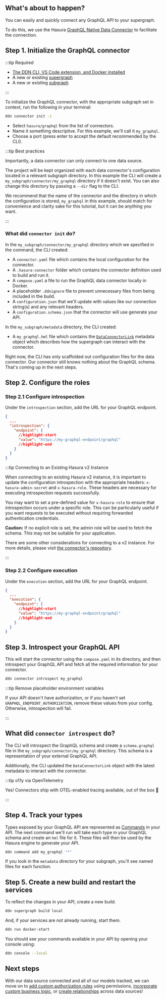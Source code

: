 
## What's about to happen?

You can easily and quickly connect any GraphQL API to your supergraph.

To do this, we use the Hasura [GraphQL Native Data Connector](https://github.com/hasura/ndc-graphql) to facilitate the
connection.

<Thumbnail src="/img/get-started/ERD/connect-data.png" alt="Connect a data source" width="1000px" />

## Step 1. Initialize the GraphQL connector

:::tip Required

- [The DDN CLI, VS Code extension, and Docker installed](/getting-started/build/00-prerequisites.mdx)
- A new or existing [supergraph](/getting-started/build/01-init-supergraph.mdx)
- A new or existing [subgraph](/getting-started/build/02-init-subgraph.mdx)

:::

To initialize the GraphQL connector, with the appropriate subgraph set in context, run the following in your terminal:

```bash title="Run the following command:"
ddn connector init -i
```

- Select `hasura/graphql` from the list of connectors.
- Name it something descriptive. For this example, we'll call it `my_graphql`.
- Choose a port (press enter to accept the default recommended by the CLI).

:::tip Best practices

Importantly, a data connector can only connect to one data source.

The project will be kept organized with each data connector's configuration located in a relevant subgraph directory. In
this example the CLI will create a `my_subgraph/connector/my_graphql` directory if it doesn't exist. You can also change
this directory by passing a `--dir` flag to the CLI.

We recommend that the name of the connector and the directory in which the configuration is stored, `my_graphql` in this
example, should match for convenience and clarity sake for this tutorial, but it can be anything you want.

:::

### What did `connector init` do?

In the `my_subgraph/connector/my_graphql` directory which we specified in the command, the CLI created:

- A `connector.yaml` file which contains the local configuration for the connector.
- A `.hasura-connector` folder which contains the connector definition used to build and run it.
- A `compose.yaml` a file to run the GraphQL data connector locally in Docker.
- A placeholder `.ddnignore` file to prevent unnecessary files from being included in the build.
- A `configuration.json` that we'll update with values like our connection string(s) and any relevant headers.
- A `configuration.schema.json` that the connector will use generate your API.

In the `my_subgraph/metadata` directory, the CLI created:

- A `my_graphql.hml` file which contains the [`DataConnectorLink`](/supergraph-modeling/data-connector-links.mdx)
  metadata object which describes how the supergraph can interact with the connector.

Right now, the CLI has only scaffolded out configuration files for the data connector. Our connector still knows nothing
about the GraphQL schema. That's coming up in the next steps.

## Step 2. Configure the roles

### Step 2.1 Configure introspection

Under the `introspection` section, add the URL for your GraphQL endpoint.

```json title="Inside of my_subgraph/connector/my_graphql/configuration.json:"
{
  ...
  "introspection": {
    "endpoint": {
      //highlight-start
      "value": "https://my-graphql-endpoint/graphql"
      //highlight-end
    }
  }
}
```

:::tip Connecting to an Existing Hasura v2 Instance

When connecting to an existing Hasura v2 instance, it is important to update the configuration introspection with the
appropriate headers: `x-hasura-admin-secret` and `x-hasura-role`. These headers are necessary for executing
introspection requests successfully.

You may want to set a pre-defined value for `x-hasura-role` to ensure that introspection occurs under a specific role.
This can be particularly useful if you want requests to be executed without requiring forwarded authentication
credentials.

**Caution:** If no explicit role is set, the admin role will be used to fetch the schema. This may not be suitable for
your application.

There are some other considerations for connecting to a v2 instance. For more details, please visit
[the connector's repository](https://github.com/hasura/ndc-graphql).

:::

### Step 2.2 Configure execution

Under the `execution` section, add the URL for your GraphQL endpoint.

```json title="Inside of my_subgraph/connector/my_graphql/configuration.json:"
{
  ...
  "execution": {
    "endpoint": {
      //highlight-start
      "value": "https://my-graphql-endpoint/graphql"
      //highlight-end
    }
  }
}
```

## Step 3. Introspect your GraphQL API

This will start the connector using the `compose.yaml` in its directory, and then introspect your GraphQL API and fetch
all the required information for your connector.

```bash
ddn connector introspect my_graphql
```

:::tip Remove placeholder environment variables

If your API doesn't have authorization, or if you haven't set `GRAPHQL_ENDPOINT_AUTHORIZATION`, remove these values from
your config. Otherwise, introspection will fail.

:::

## What did `connector introspect` do?

The CLI will introspect the GraphQL schema and create a `schema.graphql` file in the `my_subgraph/connector/my_graphql`
directory. This schema is a representation of your external GraphQL API.

Additionally, the CLI updated the `DataConnectorLink` object with the latest metadata to interact with the connector.

:::tip o11y via OpenTelemetry

Yes! Connectors ship with OTEL-enabled tracing available, out of the box 🎉

:::

## Step 4. Track your types

Types exposed by your GraphQL API are represented as [Commands](/supergraph-modeling/commands.mdx) in your API. The next
command we'll run will take each type in your GraphQL schema and create an `hml` file for it. These files will then be
used by the Hasura engine to generate your API.

```bash title="Run the following to create your commands:"
ddn command add my_graphql "*"
```

If you look in the `metadata` directory for your subgraph, you'll see named files for each function.

## Step 5. Create a new build and restart the services

To reflect the changes in your API, create a new build.

```bash title= "Run the following:"
ddn supergraph build local
```

And, if your services are not already running, start them.

```bash title="Run the following:"
ddn run docker-start
```

You should see your commands available in your API by opening your console using:

```bash title="Run the following:"
ddn console --local
```

## Next steps

With our data source connected and all of our models tracked, we can move on to
[add custom authorization rules](/getting-started/build/05-add-permissions.mdx) using permissions,
[incorporate custom business logic](/getting-started/build/06-add-business-logic.mdx), or
[create relationships](/getting-started/build/07-create-a-relationship.mdx) across data sources!
